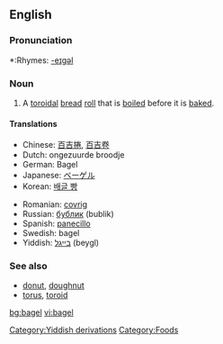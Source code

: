 {{wikipedia}}
==English==

===Pronunciation===
*:Rhymes: [[Rhymes:English:-eɪɡəl|-eɪɡəl]]

===Noun===
{{en-noun}}

# A [[toroidal]] [[bread]] [[roll]] that is [[boil]]ed before it is [[bake]]d.

====Translations====
{{top}}
*Chinese: [[百吉捲]], [[百吉卷]]
*Dutch: ongezuurde broodje {{n}}<!-- wikify if idiomatic -->
*German: Bagel {{m}}
*Japanese: [[ベーゲル]]
*Korean: [[배글 빵]]
{{mid}}
*Romanian: [[covrig]]
*Russian: [[бублик]] (bublik)
*Spanish: [[panecillo]] {{m}}
*Swedish: bagel {{c}}
*Yiddish: [[בײגל]] (beygl)
{{bottom}}

===See also===
*[[donut]], [[doughnut]]
*[[torus]], [[toroid]]
[[Category:Yiddish derivations]]
[[Category:Foods]]

[[bg:bagel]]
[[vi:bagel]]